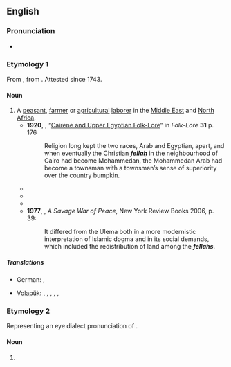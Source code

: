 ==English==

===Pronunciation===
* {{IPA|/ˈfɛlə/|lang=en}}

===Etymology 1===
From {{der|en|ar|فَلَّاح|t=peasant}}, from {{der|en|syc|ܦܠܚܐ|t=worker; peasant}}. Attested since 1743.

====Noun====
{{en-noun|s|fellahin|fellaheen}}

# A [[peasant]], [[farmer]] or [[agricultural]] [[laborer]] in the [[Middle East]] and [[North Africa]].
#* '''1920''', {{w|Archibald Sayce}}, “[[s:Folk-Lore/Volume 31/Cairene and Upper Egyptian Folk-Lore|Cairene and Upper Egyptian Folk-Lore]]” in ''Folk-Lore'' '''31''' p. 176
#*: Religion long kept the two races, Arab and Egyptian, apart, and when eventually the Christian '''''fellaḥ''''' in the neighbourhood of Cairo had become Mohammedan, the Mohammedan Arab had become a townsman with a townsman’s sense of superiority over the country bumpkin.
#* {{quote-text|lang=en|year=1922|author={{w|James Joyce}}|title=Ulysses|passage=It has the prophetic vision. ''Fuit Ilium!'' The sack of windy Troy. Kingdoms of this world. The masters of the Mediterranean are '''fellaheen''' today.}}
#* {{quote-text|lang=en|year=1957|author={{w|Lawrence Durrell}}|title=Justine|passage=Before her, seated half-crouching upon a wicker chair, was a big-breasted sphinx-faced '''''fellah''''' girl, with her skirt drawn up above her waist to expose some choice object of my friend's study.}}
#* {{quote-text|lang=en|year=1955|author={{w|Paul Bowles}}|title=The Spider's House|passage=All of them were crudely caricatured scenes of life among Moslems: a schoolmaster, ruler in hand, presiding over a class of small boys, a '''fellah''' ploughing, a drunk being ordered out of a bar.}}
#* '''1977''', {{w|Alistair Horne}}, ''A Savage War of Peace'', New York Review Books 2006, p. 39:
#*: It differed from the Ulema both in a more modernistic interpretation of Islamic dogma and in its social demands, which included the redistribution of land among the '''''fellahs'''''.

=====Translations=====
{{trans-top|peasant, farmer or agricultural laborer}}
* German: {{t+|de|Fellache|m}}, {{t|de|Fellachin|f}}
{{trans-mid}}
* Volapük: {{qualifier|♂♀}} {{t|vo|fälag}}, {{qualifier|♂}} {{t|vo|hifälag}}, {{qualifier|♀}} {{t|vo|jifälag}}, {{qualifier|collective ♂♀}} {{t|vo|fälagef}}, {{qualifier|collective ♂}} {{t|vo|hifälagef}}, {{qualifier|collective ♀}} {{t|vo|jifälagef}}
{{trans-bottom}}

===Etymology 2===
Representing an eye dialect pronunciation of {{m|en|fellow}}.

====Noun====
{{en-noun}}

# {{alternative spelling of|fella|lang=en}}
